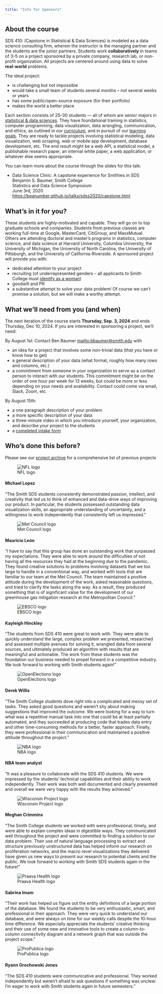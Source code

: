 ```yaml
---
title: "Info for Sponsors"
---
```


## About the course

SDS 410: (Capstone in Statistical & Data Sciences) is modeled as a data science consulting firm, wherein the instructor is the managing partner and the students are the junior partners. 
Students work **collaboratively** in teams of 3--5 on a project sponsored by a private company, research lab, or non-profit organization. 
All projects are centered around using data to solve **real-world** problems.

The ideal project:

* is challenging but not impossible
* would take a small team of students several months -- not several weeks or years
* has some public/open-source exposure (for their portfolio)
* makes the world a better place

Each section consists of 25--30 students --- all of whom are senior majors in [statistical & data sciences](http://www.smith.edu/sds). 
They have foundational training in statistics, computer programming, data visualization, data wrangling, communication, and ethics, as outlined in our [curriculum](https://www.smith.edu/academics/statistics), and in pursuit of our [learning goals](https://www.smith.edu/about-smith/institutional-research/learning-goals#offices-institutional-research-statistical-data-sciences). 
They are ready to tackle projects involving statistical modeling, data visualization, web scraping, web or mobile app development, database development, etc. 
The end result might be a web API, a statistical model, a publishable research paper, an internal white paper, a web application, or whatever else seems appropriate. 

You can learn more about the course through the slides for this talk:

- Data Science Clinic: A capstone experience for Smithies in SDS  
  Benjamin S. Baumer, Smith College  
  Statistics and Data Science Symposium  
  June 3rd, 2020  
  <https://beanumber.github.io/talks/sdss2020/capstone.html>

## What's in it for you?

These students are highly-motivated and capable. 
They will go on to top graduate schools and companies. 
Students from previous classes are working full-time at Google, MasterCard, CitiGroup, and MassMutual. 
Others are attending doctoral and master's programs in statistics, computer science, and data science at Harvard University, Columbia University, the University of Michigan, the University of North Carolina, the University of Pittsburgh, and the University of California-Riverside. 
A sponsored project will provide you with: 

* dedicated attention to your project
* recruiting (of underrepresented genders -- all applicants to Smith College must [identify as a woman](https://www.smith.edu/about-smith/equity-inclusion/gender-identity-expression))
* goodwill and PR
* a substantive attempt to solve your data problem! Of course we can't promise a solution, but we will make a worthy attempt. 

## What we'll need from you (and when)

::: {.callout-important}

The next iteration of the course starts **Thursday, Sep. 3, 2024** and ends Thursday, Dec 10, 2024. 
If you are interested in sponsoring a project, we'll need:

:::

By August 1st: Contact Ben Baumer <mailto:bbaumer@smith.edu> with 

* an idea for a project that involves some non-trivial data (that you have or know how to get)
* a general description of your data (what format, roughly how many rows and columns, etc.)
* a commitment from someone in your organization to serve as a contact person to interact with our students. This commitment might be on the order of one hour per week for 13 weeks, but could be more or less depending on your needs and availability. Contact could come via email, Slack, Zoom, etc.

By August 15th:

* a one paragraph description of your problem
* a more specific description of your data
* a three-minute video in which you introduce yourself, your organization, and describe your project to the students
* a [completed intake form](https://docs.google.com/forms/d/e/1FAIpQLSe7PMWljdO3P5V9YDQTXHHMIcD7RHPjqGZyzx5dX3C3wNEV8Q/viewform)

## Who's done this before? 

Please see our [project archive](projects.html#project_archive) for a comprehensive list of previous projects


::: {.grid}

::: {.g-col-4}
![NFL logo](https://static.www.nfl.com/image/private/t_editorial_landscape_12_desktop/league/bkhufsolhou43uouttw8)
:::

::: {.g-col-8}

#### Michael Lopez

"The Smith SDS students consistently demonstrated passion, intellect, and creativity that led us to think of enhanced and data-drive ways of improving our product. In particular, the students possessed outstanding data visualization skills, an appropriate understanding of uncertainty, and a willingness to work independently that consistently left us impressed."

:::

::: {.g-col-4}
![Met Council logo](https://upload.wikimedia.org/wikipedia/en/d/dd/Metro_Council_logo.png)
:::

::: {.g-col-8}

#### Mauricio León

"I have to say that this group has done an outstanding work that surpassed my expectations. They were able to work around the difficulties of not having all the resources they had at the beginning due to the pandemic. They found creative solutions to problems involving datasets that we too large to handle in a conventional way, and worked with tools that are familiar to our team at the Met Council. The team maintained a positive attitude during the development of the work, asked reasonable questions, and tried to clarify the tasks along the way. As a result, they produced something that is of significant value for the development of our greenhouse gas mitigation research at the Metropolitan Council."

:::

::: {.g-col-4}

![EBSCO logo](https://www.cccu.org/wp-content/uploads/2019/01/EBSCO-logo-1493.jpg)
:::

::: {.g-col-8}

#### Kayleigh Hinckley

"The students from SDS 410 were great to work with. They were able to quickly understand the large, complex problem we presented, researched and assessed multiple avenues for solving it, wrangled data from several sources, and ultimately produced an algorithm with results that are meaningful and actionable. The work from these students was the foundation our business needed to propel forward in a competitive industry. We look forward to working with Smith students again!"

:::

::: {.g-col-4}
![OpenElections logo](https://pbs.twimg.com/profile_images/3218754403/bf95558332069c89539236ff830ad712.jpeg)
:::

::: {.g-col-8}
#### Derek Willis

"The Smith College students dove right into a complicated and messy set of tasks. They asked good questions and weren’t shy about making suggestions that improved the outcome. We were looking for a way to turn what was a repetitive manual task into one that could be at least partially automated, and they succeeded at producing code that trades data entry and other time-consuming methods for a better, faster approach. Finally, they were professional in their communication and maintained a positive attitude throughout the project."

:::

::: {.g-col-4}
![NBA logo](https://pbs.twimg.com/profile_images/378800000117007819/bbabb9c3afb8c40c9c2acfe99aa05595.jpeg)
:::

::: {.g-col-8}
#### NBA team analyst

"It was a pleasure to collaborate with the SDS 410 students. We were impressed by the students’ technical capabilities and their ability to work independently. Their work was both well documented and clearly presented and overall we were very happy with the results they achieved."

:::


::: {.g-col-4}
![Wisconsin Project logo](https://pbs.twimg.com/profile_images/877538565382696960/3fi9Ub-Y_400x400.jpg)
:::

::: {.g-col-8}
#### Meghan Crimmins

"The Smith College students we worked with were professional, timely, and were able to explain complex ideas in digestible ways. They communicated well throughout the project and were committed to finding a solution to our data problem. Their use of natural language processing to extract and structure previously unstructured data has helped inform our research on proliferation networks, and the macro-level visualizations they delivered have given us new ways to present our research to potential clients and the public. We look forward to working with Smith SDS students again in the future!"

:::


::: {.g-col-4}
![Praava Health logo](https://idlc.com/mbr/images/public/ZWv8SqZMeQXHbn1mT2JV8z.JPG) 
:::
::: {.g-col-8}
#### Sabrina Imam

"Their work has helped us figure out the entity definitions of a large portion of the database. We found the students to be very enthusiastic, smart, and professional in their approach. They were very quick to understand our database, and were always on time for our weekly calls despite the 10-hour time difference. We especially appreciate the students' creative thinking and their use of some new and innovative tools to create a column-to-column connectivity diagram and a network graph that was outside the project scope."

:::


::: {.g-col-4}
![ProPublica logo](https://assets.propublica.org/2017-pp-open-graph-1200x630.jpg)
:::

::: {.g-col-8}

#### Ryann Grochowski Jones

"The SDS 410 students were communicative and professional. They worked independently but weren't afraid to ask questions if something was unclear. I'm eager to work with Smith students again in future semesters."

:::
:::
